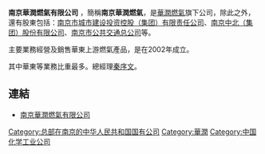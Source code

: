 '''南京華潤燃氣有限公司''' ，簡稱'''南京華潤燃氣'''，是[[華潤燃氣|華潤燃氣]]旗下公司，除此之外，還有股東包括：[[南京市城市建设投资控股（集团）有限责任公司|南京市城市建设投资控股（集团）有限责任公司]]、[[南京中北（集团）股份有限公司|南京中北（集团）股份有限公司]]、[[南京市公共交通总公司|南京市公共交通总公司]]等。

主要業務經營及銷售華東上游燃氣產品，是在2002年成立。

其中華東等業務比重最多。總經理[[秦序文|秦序文]]。

== 連結 ==
*[http://www.njcrc.com 南京華潤燃氣有限公司] {{Wayback|url=http://www.njcrc.com/ |date=20200811055646 }}

[[Category:总部在南京的中华人民共和国国有公司|Category:总部在南京的中华人民共和国国有公司]]
[[Category:華潤|Category:華潤]]
[[Category:中国化学工业公司|Category:中国化学工业公司]]